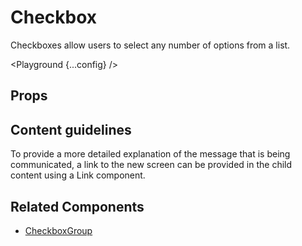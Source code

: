 
# Checkbox

Checkboxes allow users to select any number of options from a list.

<Playground {...config} />

## Props

<PropsTable propsConfig={config.props} />

## Content guidelines

To provide a more detailed explanation of the message that is being communicated, a link to the new screen can be provided in the child content using a Link component.

## Related Components

- [CheckboxGroup](/checkbox-group)
